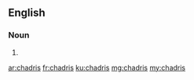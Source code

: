 ==English==

===Noun===
{{head|en|noun plural form}}

# {{plural of|chadri|lang=en}}

[[ar:chadris]]
[[fr:chadris]]
[[ku:chadris]]
[[mg:chadris]]
[[my:chadris]]